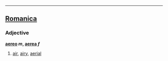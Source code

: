----

==[[Romanica]]==
===Adjective===
<b>[[aereo]] ''m'', [[aerea]] ''f''</b>
#[[air]], [[airy]], [[aerial]]